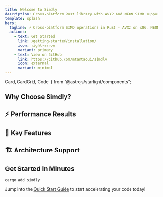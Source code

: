 ```yaml
---
title: Welcome to Simdly
description: Cross-platform Rust library with AVX2 and NEON SIMD support for fast computations.
template: splash
hero:
  tagline: ⚡ Cross-platform SIMD operations in Rust - AVX2 on x86, NEON on ARM
  actions:
    - text: Get Started
      link: /getting-started/installation/
      icon: right-arrow
      variant: primary
    - text: View on GitHub
      link: https://github.com/mtantaoui/simdly
      icon: external
      variant: minimal
---
```


  Card,
  CardGrid,
  Code,
} from "@astrojs/starlight/components";

<div
  className="parallax-bg-container"
  style={{
    position: "fixed",
    top: 0,
    left: 0,
    width: "100vw",
    height: "100vh",
    zIndex: -999,
    background:
      "linear-gradient(135deg, #000000 0%, #0a0a1a 25%, #001122 50%, #000815 75%, #000000 100%)",
    opacity: 1,
  }}
>
  <div
    className="parallax-bg-layer"
    id="parallax-layer-1"
    style={{
      position: "absolute",
      top: "-10%",
      left: "-10%",
      width: "120vw",
      height: "120vh",
      backgroundImage:
        'url("https://images.pexels.com/photos/2150/sky-space-dark-galaxy.jpg?auto=compress&cs=tinysrgb&w=1920&h=1080")',
      backgroundSize: "cover",
      backgroundPosition: "center center",
      backgroundRepeat: "no-repeat",
    }}
  ></div>
  <div
    className="parallax-bg-layer"
    id="parallax-layer-2"
    style={{
      position: "absolute",
      top: "-10%",
      left: "-10%",
      width: "120vw",
      height: "120vh",
      backgroundSize: "cover",
      backgroundPosition: "center center",
      backgroundRepeat: "no-repeat",
      opacity: 0.8,
    }}
  ></div>
</div>

<div class="hero-content-wrapper">

## Why Choose Simdly?

<TabbedPerformanceComparison />

## ⚡ Performance Results

<PerformanceCards />

## 🚀 Key Features

<FeatureCards />

## 🏗️ Architecture Support

<ArchitectureSupport />

## Get Started in Minutes

```bash
cargo add simdly
```

Jump into the [Quick Start Guide](/getting-started/quick-start/) to start accelerating your code today!

</div>

<ParallaxScript />
